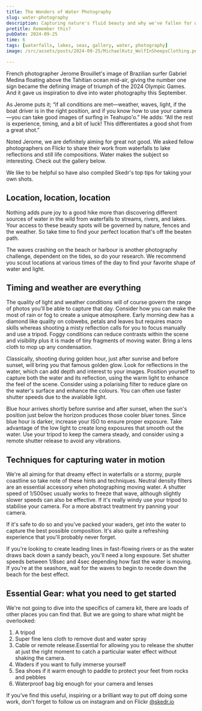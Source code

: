 ```yaml
---
title: The Wonders of Water Photography
slug: water-photography
description: Capturing nature's fluid beauty and why we've fallen for water photography
pretitle: Remember this?
pubDate: 2024-09-25
time: 6
tags: [waterfalls, lakes, seas, gallery, water, photography]
image: /src/assets/posts/2024-09-25/MichaelKutz_WolfInSheepsClothing.png

---
```


French photographer Jerome Brouillet's image of Brazilian surfer Gabriel Medina floating above the Tahitian ocean mid-air, giving the number one sign became the defining image of triumph of the 2024 Olympic Games. And it gave us inspiration to dive into water photography this September. 

As Jerome puts it; “if all conditions are met—weather, waves, light, if the boat driver is in the right position, and if you know how to use your camera—you can take good images of surfing in Teahupo'o.” He adds: “All the rest is experience, timing, and a bit of luck! This differentiates a good shot from a great shot.”

Noted Jerome, we are definitely aiming for great not good. We asked fellow photographers on Flickr to share their work from waterfalls to lake reflections and still life compositions. Water makes the subject so interesting. Check out the gallery below.

<Gallery folder="2024-09-25" separator="_" nameIsFirst={true}/>

We like to be helpful so have also compiled Skedr's top tips for taking your own shots.  

## Location, location, location
Nothing adds pure joy to a good hike more than discovering different sources of water in the wild from waterfalls to streams, rivers, and lakes. Your access to these beauty spots will be governed by nature, fences and the weather. So take time to find your perfect location that's off the beaten path. 

The waves crashing on the beach or harbour is another photography challenge, dependent on the tides, so do your research. We recommend you scout locations at various times of the day to find your favorite shape of water and light.

## Timing and weather are everything
The quality of light and weather conditions will of course govern the range of photos you'll be able to capture that day. Consider how you can make the most of rain or fog to create a unique atmosphere. Early morning dew has a diamond like quality on cobwebs, petals and leaves but requires macro skills whereas shooting a misty reflection calls for you to focus manually and use a tripod. Foggy conditions can reduce contrasts within the scene and visibility plus it is made of tiny fragments of moving water. Bring a lens cloth to mop up any condensation. 

Classically, shooting during golden hour, just after sunrise and before sunset, will bring you that famous golden glow. Look for reflections in the water, which can add depth and interest to your images. Position yourself to capture both the water and its reflection, using the warm light to enhance the feel of the scene. Consider using a polarising filter to reduce glare on the water's surface and enhance the colours. You can often use faster shutter speeds due to the available light.

Blue hour arrives shortly before sunrise and after sunset, when the sun's position just below the horizon produces those cooler bluer tones. Since blue hour is darker, increase your ISO to ensure proper exposure. Take advantage of the low light to create long exposures that smooth out the water. Use your tripod to keep the camera steady, and consider using a remote shutter release to avoid any vibrations.

## Techniques for capturing water in motion 
We're all aiming for that dreamy effect in waterfalls or a stormy, purple coastline so take note of these hints and techniques. Neutral density filters are an essential accessory when photographing moving water. A shutter speed of 1/500sec usually works to freeze that wave, although slightly slower speeds can also be effective. If it's really windy use your tripod to stabilise your camera. For a more abstract treatment try panning your camera. 

If it's safe to do so and you've packed your waders, get into the water to capture the best possible composition. It's also quite a refreshing experience that you'll probably never forget. 

If you're looking to create leading lines in fast-flowing rivers or as the water draws back down a sandy beach, you'll need a long exposure. Set shutter speeds between 1/8sec and 4sec depending how fast the water is moving. If you're at the seashore, wait for the waves to begin to recede down the beach for the best effect.

## Essential Gear: what you need to get started
We're not going to dive into the specifics of camera kit, there are loads of other places you can find that. But we are going to share what might be overlooked: 
1. A tripod 
2. Super fine lens cloth to remove dust and water spray
3. Cable or remote release.Essential for allowing you to release the shutter at just the right moment to catch a particular water effect without shaking the camera.
4. Waders if you want to fully immerse yourself
5. Sea shoes if it warm enough to paddle to protect your feet from rocks and pebbles 
6. Waterproof bag big enough for your camera and lenses

If you've find this useful, inspiring or a brilliant way to put off doing some work, don't forget to follow us on instagram and on Flickr <a href="https://www.instagram.com/skedr.io/" target="_blank">@skedr.io</a>